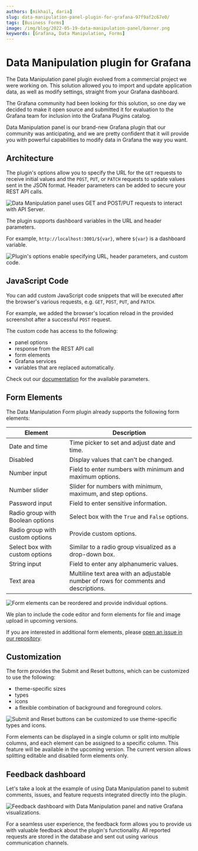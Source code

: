 ```yaml
---
authors: [mikhail, daria]
slug: data-manipulation-panel-plugin-for-grafana-97f9af2c67e0/
tags: [Business Forms]
image: /img/blog/2022-05-19-data-manipulation-panel/banner.png
keywords: [Grafana, Data Manipulation, Forms]
---
```



# Data Manipulation plugin for Grafana

The Data Manipulation panel plugin evolved from a commercial project we were working on. This solution allowed you to import and update application data, as well as modify settings, straight from your Grafana dashboard.

The Grafana community had been looking for this solution, so one day we decided to make it open source and submitted it for evaluation to the Grafana team for inclusion into the Grafana Plugins catalog.

Data Manipulation panel is our brand-new Grafana plugin that our community was anticipating, and we are pretty confident that it will provide you with powerful capabilities to modify data in Grafana the way you want.

<Youtube
  id="DXALVG8GijM"
  title="Manual data entry and user input into dashboard."
/>

## Architecture

The plugin's options allow you to specify the URL for the `GET` requests to receive initial values and the `POST`, `PUT`, or `PATCH` requests to update values sent in the JSON format. Header parameters can be added to secure your REST API calls.

<Image
  title="Data Manipulation panel uses GET and POST/PUT requests to interact with API Server."
  src="/img/blog/2022-05-19-data-manipulation-panel/form-api.png"
/>

The plugin supports dashboard variables in the URL and header parameters.

For example, `http://localhost:3001/${var}`, where `${var}` is a dashboard variable.

<Image
  title="Plugin's options enable specifying URL, header parameters, and custom code."
  src="/img/blog/2022-05-19-data-manipulation-panel/panel.png"
/>

## JavaScript Code

You can add custom JavaScript code snippets that will be executed after the browser's various requests, e.g. `GET`, `POST`, `PUT`, and `PATCH`.

For example, we added the browser's location reload in the provided screenshot after a successful `POST` request.

The custom code has access to the following:

- panel options
- response from the REST API call
- form elements
- Grafana services
- variables that are replaced automatically.

Check out our [documentation](/plugins/business-forms/code) for the available parameters.

## Form Elements

The Data Manipulation Form plugin already supports the following form elements:

| Element                          | Description                                                                          |
| -------------------------------- | ------------------------------------------------------------------------------------ |
| Date and time                    | Time picker to set and adjust date and time.                                         |
| Disabled                         | Display values that can't be changed.                                                |
| Number input                     | Field to enter numbers with minimum and maximum options.                             |
| Number slider                    | Slider for numbers with minimum, maximum, and step options.                          |
| Password input                   | Field to enter sensitive information.                                                |
| Radio group with Boolean options | Select box with the `True` and `False` options.                                      |
| Radio group with custom options  | Provide custom options.                                                              |
| Select box with custom options   | Similar to a radio group visualized as a drop-down box.                              |
| String input                     | Field to enter any alphanumeric values.                                              |
| Text area                        | Multiline text area with an adjustable number of rows for comments and descriptions. |

<Image
  title="Form elements can be reordered and provide individual options."
  src="/img/blog/2022-05-19-data-manipulation-panel/elements.png"
/>

We plan to include the code editor and form elements for file and image upload in upcoming versions.

If you are interested in additional form elements, please [open an issue in our repository](https://github.com/volkovlabs/business-forms).

## Customization

The form provides the Submit and Reset buttons, which can be customized to use the following:

- theme-specific sizes
- types
- icons
- a flexible combination of background and foreground colors.

<Image
  title="Submit and Reset buttons can be customized to use theme-specific types and icons."
  src="/img/blog/2022-05-19-data-manipulation-panel/buttons.png"
/>

Form elements can be displayed in a single column or split into multiple columns, and each element can be assigned to a specific column. This feature will be available in the upcoming version. The current version allows splitting editable and disabled form elements only.

## Feedback dashboard

Let's take a look at the example of using Data Manipulation panel to submit comments, issues, and feature requests integrated directly into the plugin.

<Image
  title="Feedback dashboard with Data Manipulation panel and native Grafana visualizations."
  src="/img/blog/2022-05-19-data-manipulation-panel/feedback.png"
/>

For a seamless user experience, the feedback form allows you to provide us with valuable feedback about the plugin's functionality. All reported requests are stored in the database and sent out using various communication channels.

<Feedback />
